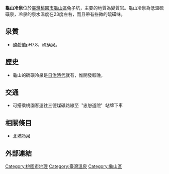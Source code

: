 {{unreferenced|time=2019-04-23T09:53:48+00:00}}
{{Expand|time=2008-12-25}}
'''龜山冷泉'''位於[[臺灣|臺灣]][[桃園市|桃園市]][[龜山區|龜山區]]兔子坑，主要的地質為變質岩。龜山冷泉為低溫硫磺泉，冷泉的泉水溫度在23度左右，而且帶有些微的硫磺味。

==泉質==
*酸鹼值pH7.8，硫磺泉。

==歷史==
*龜山的硫磺冷泉是[[台灣日治時期|日治時代]]就有，惟開發較晚，

==交通==
*可搭乘桃園客運往三德煤礦路線至〝忠恕道院〞站牌下車

==相關條目==
*[[北埔冷泉|北埔冷泉]]

==外部連結==

{{台灣溫泉}}
{{温泉小作品}}

[[Category:桃園市地理|Category:桃園市地理]]
[[Category:臺灣溫泉|Category:臺灣溫泉]]
[[Category:龜山區|Category:龜山區]]